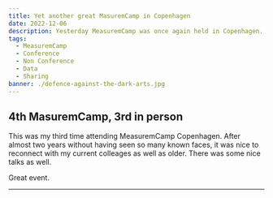```yaml
---
title: Yet another great MasuremCamp in Copenhagen
date: 2022-12-06
description: Yesterday MeasuremCamp was once again held in Copenhagen. This time in Aller Media HQ
tags:
  - MeasuremCamp
  - Conference
  - Non Conference
  - Data
  - Sharing
banner: ./defence-against-the-dark-arts.jpg
---
```


## 4th MasuremCamp, 3rd in person

This was my third time attending MeasuremCamp Copenhagen. After almost two years without having seen so many known faces, it was nice to reconnect with my current colleages as well as older. 
There was some nice talks as well. 

Great event.

---
